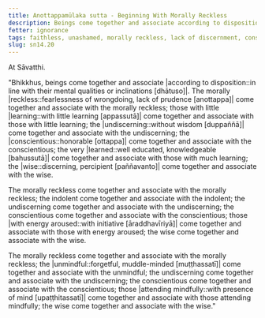 ```yaml
---
title: Anottappamūlaka sutta - Beginning With Morally Reckless
description: Beings come together and associate according to disposition. The morally reckless come together and associate with the morally reckless; and other pairs of dispositions are mentioned.
fetter: ignorance
tags: faithless, unashamed, morally reckless, lack of discernment, conscientious, with fear of wrongdoing, muddle-minded, mindful, aroused energy, very learned, wise, beings, friendship, disposition, mental qualities, sn, sn12-21, sn14
slug: sn14.20
---
```


At Sāvatthi.

"Bhikkhus, beings come together and associate |according to disposition::in line with their mental qualities or inclinations [dhātuso]|. The morally |reckless::fearlessness of wrongdoing, lack of prudence [anottappa]| come together and associate with the morally reckless; those with little |learning::with little learning [appassutā]| come together and associate with those with little learning; the |undiscerning::without wisdom [duppaññā]| come together and associate with the undiscerning; the |conscientious::honorable [ottappa]| come together and associate with the conscientious; the very |learned::well educated, knowledgeable [bahussutā]| come together and associate with those with much learning; the |wise::discerning, percipient [paññavanto]| come together and associate with the wise.

The morally reckless come together and associate with the morally reckless; the indolent come together and associate with the indolent; the undiscerning come together and associate with the undiscerning; the conscientious come together and associate with the conscientious; those |with energy aroused::with initiative [āraddhavīriyā]| come together and associate with those with energy aroused; the wise come together and associate with the wise.

The morally reckless come together and associate with the morally reckless; the |unmindful::forgetful, muddle-minded [muṭṭhassatī]| come together and associate with the unmindful; the undiscerning come together and associate with the undiscerning; the conscientious come together and associate with the conscientious; those |attending mindfully::with presence of mind [upaṭṭhitassatī]| come together and associate with those attending mindfully; the wise come together and associate with the wise."